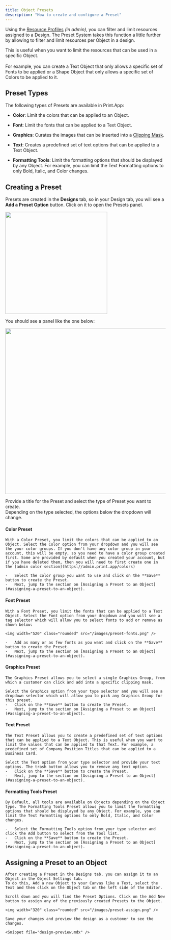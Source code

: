 ```yaml
---
title: Object Presets
description: "How to create and configure a Preset"
---
```


Using the [Resource Profiles](/guides/designs/assign-resources) _(in admin)_, you can  filter and limit resources assigned to a Design. The Preset System takes this function a little further by allowing to filter and limit resources per Object in a design. 

<Tip>
    This is useful when you want to limit the resources that can be used in a specific Object.
    <br/><br/>For example, you can create a Text Object that only allows a specific set of Fonts to be applied or a Shape Object that only allows a specific set of Colors to be applied to it.
</Tip>

## Preset Types
The following types of Presets are available in Print.App:

- **Color**: Limit the colors that can be applied to an Object.

- **Font**: Limit the fonts that can be applied to a Text Object.

- **Graphics**: Curates the images that can be inserted into a [Clipping Mask](/guides/designs/objects/clipping-mask).

- **Text**: Creates a predefined set of text options that can be applied to a Text Object.

- **Formatting Tools**: Limit the formatting options that should be displayed by any Object. For example, you can limit the Text Formatting options to only Bold, Italic, and Color changes.

## Creating a Preset

Presets are created in the **Designs** tab, so in your Design tab, you will see a **Add a Preset Option** button. Click on it to open the Presets panel.

<img width="320" class="rounded" src="/images/add-preset.png" />

You should see a panel like the one below:

<img width="520" class="rounded" src="/images/preset-panel.png" />

Provide a title for the Preset and select the type of Preset you want to create.
<br/>Depending on the type selected, the options below the dropdown will change.

#### Color Preset
    With a Color Preset, you limit the colors that can be applied to an Object. Select the Color option from your dropdown and you will see the your color groups. If you don't have any color group in your account, this will be empty, so you need to have a color group created first. Some are provided by default when you created your account, but if you have deleted them, then you will need to first create one in the [admin color section](https://admin.print.app/colors)

    -   Select the color group you want to use and click on the **Save** button to create the Preset.
    -   Next, jump to the section on [Assigning a Preset to an Object](#assigning-a-preset-to-an-object).

#### Font Preset
    With a Font Preset, you limit the fonts that can be applied to a Text Object. Select the Font option from your dropdown and you will see a tag selector which will allow you to select fonts to add or remove as shown below:

    <img width="520" class="rounded" src="/images/preset-fonts.png" />
    
    -   Add as many or as few fonts as you want and click on the **Save** button to create the Preset.
    -   Next, jump to the section on [Assigning a Preset to an Object](#assigning-a-preset-to-an-object).

#### Graphics Preset
    The Graphics Preset allows you to select a single Graphics Group, from which a customer can click and add into a specific clipping mask.
    
    Select the Graphics option from your type selector and you will see a dropdown selector which will allow you to pick any Graphics Group for this preset.
    -   Click on the **Save** button to create the Preset.
    -   Next, jump to the section on [Assigning a Preset to an Object](#assigning-a-preset-to-an-object).

#### Text Preset
    The Text Preset allows you to create a predefined set of text options that can be applied to a Text Object. This is useful when you want to limit the values that can be applied to that Text. For example, a predefined set of Company Position Titles that can be applied to a Business Card. 

    Select the Text option from your type selector and provide your text options. The trash button allows you to remove any text option.
    -   Click on the **Save** button to create the Preset.
    -   Next, jump to the section on [Assigning a Preset to an Object](#assigning-a-preset-to-an-object).

#### Formatting Tools Preset
    By Default, all tools are available on Objects depending on the Object type. The Formatting Tools Preset allows you to limit the formatting options that should be displayed by any Object. For example, you can limit the Text Formatting options to only Bold, Italic, and Color changes.

    -   Select the Formatting Tools option from your type selector and click the Add button to select from the Tool list.
    -   Click on the **Save** button to create the Preset.
    -   Next, jump to the section on [Assigning a Preset to an Object](#assigning-a-preset-to-an-object).


## Assigning a Preset to an Object

    After creating a Preset in the Designs tab, you can assign it to an Object in the Object Settings tab.
    To do this, Add a new Object to your Canvas like a Text, select the Text and then click on the Object tab on the left side of the Editor.

    Scroll down and you will find the Preset Options. Click on the Add New button to assign any of the previously created Presets to the Object.

    <img width="320" class="rounded" src="/images/preset-assign.png" />

    Save your changes and preview the design as a customer to see the changes.

    <Snippet file="design-preview.mdx" />